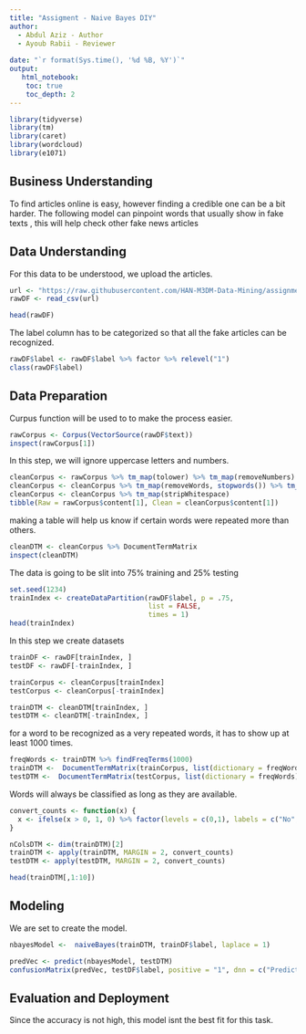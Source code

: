 ---
title: "Assigment - Naive Bayes DIY"
author:
  - Abdul Aziz - Author
  - Ayoub Rabii - Reviewer
  
date: "`r format(Sys.time(), '%d %B, %Y')`"
output:
   html_notebook:
    toc: true
    toc_depth: 2
---

```{r}
library(tidyverse)
library(tm)
library(caret)
library(wordcloud)
library(e1071)
```

## Business Understanding
To find articles online is easy, however finding a credible one can be a bit harder. The following model can pinpoint words that usually show in fake texts , this will help check other fake news articles

## Data Understanding
For this data to be understood, we upload the articles.

```{r}
url <- "https://raw.githubusercontent.com/HAN-M3DM-Data-Mining/assignments/master/datasets/NB-fakenews.csv"
rawDF <- read_csv(url)
```
```{r}
head(rawDF)
```
The label column has to be categorized so that all the fake articles can be recognized.
```{r}
rawDF$label <- rawDF$label %>% factor %>% relevel("1")
class(rawDF$label)
```

## Data Preparation
Curpus function will be used to to make the process easier.
```{r}
rawCorpus <- Corpus(VectorSource(rawDF$text))
inspect(rawCorpus[1])
```

In this step, we will ignore uppercase letters and numbers.

```{r}
cleanCorpus <- rawCorpus %>% tm_map(tolower) %>% tm_map(removeNumbers)
cleanCorpus <- cleanCorpus %>% tm_map(removeWords, stopwords()) %>% tm_map(removePunctuation)
cleanCorpus <- cleanCorpus %>% tm_map(stripWhitespace)
tibble(Raw = rawCorpus$content[1], Clean = cleanCorpus$content[1])
```
making a table will help us know if certain words were repeated more than others.

```{r}
cleanDTM <- cleanCorpus %>% DocumentTermMatrix
inspect(cleanDTM)
```
The data is going to be slit into 75% training and 25% testing
```{r}
set.seed(1234)
trainIndex <- createDataPartition(rawDF$label, p = .75, 
                                  list = FALSE, 
                                  times = 1)
head(trainIndex)
```
In this step we create datasets
```{r}
trainDF <- rawDF[trainIndex, ]
testDF <- rawDF[-trainIndex, ]
```
```{r}
trainCorpus <- cleanCorpus[trainIndex]
testCorpus <- cleanCorpus[-trainIndex]

trainDTM <- cleanDTM[trainIndex, ]
testDTM <- cleanDTM[-trainIndex, ]
```
for a word to be recognized as a very repeated words, it has to show up at least 1000 times.

```{r}
freqWords <- trainDTM %>% findFreqTerms(1000)
trainDTM <-  DocumentTermMatrix(trainCorpus, list(dictionary = freqWords))
testDTM <-  DocumentTermMatrix(testCorpus, list(dictionary = freqWords))
```
Words will always be classified as long as they are available.

```{r}
convert_counts <- function(x) {
  x <- ifelse(x > 0, 1, 0) %>% factor(levels = c(0,1), labels = c("No", "Yes"))
}

nColsDTM <- dim(trainDTM)[2]
trainDTM <- apply(trainDTM, MARGIN = 2, convert_counts)
testDTM <- apply(testDTM, MARGIN = 2, convert_counts)

head(trainDTM[,1:10])
```
## Modeling
We are set to create the model.
```{r}
nbayesModel <-  naiveBayes(trainDTM, trainDF$label, laplace = 1)
```
```{r}
predVec <- predict(nbayesModel, testDTM)
confusionMatrix(predVec, testDF$label, positive = "1", dnn = c("Prediction", "True"))
```


## Evaluation and Deployment
Since the accuracy is not high, this model isnt the best fit for this task.